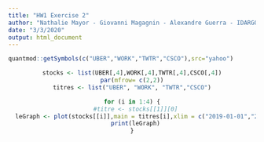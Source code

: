 ```yaml
---
title: "HW1 Exercise 2"
author: "Nathalie Mayor - Giovanni Magagnin - Alexandre Guerra - IDARGO Florent"
date: "3/3/2020"
output: html_document
---
```

```r

quantmod::getSymbols(c("UBER","WORK","TWTR","CSCO"),src="yahoo")
```
<center>
```r
stocks <- list(UBER[,4],WORK[,4],TWTR[,4],CSCO[,4])
par(mfrow= c(2,2))
titres <- list("UBER", "WORK", "TWTR","CSCO")

for (i in 1:4) {
  #titre <- stocks[[1]][0]
  leGraph <- plot(stocks[[i]],main = titres[i],xlim = c("2019-01-01","2019-12-31"))
  print(leGraph)
}
```
</center>


